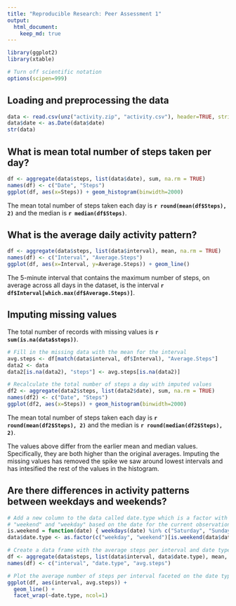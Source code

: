 ```yaml
---
title: "Reproducible Research: Peer Assessment 1"
output: 
  html_document:
    keep_md: true
---
```


```r
library(ggplot2)
library(xtable)

# Turn off scientific notation
options(scipen=999)
```

## Loading and preprocessing the data

```r
data <- read.csv(unz("activity.zip", "activity.csv"), header=TRUE, stringsAsFactors=FALSE)
data$date <- as.Date(data$date)
str(data)
```

## What is mean total number of steps taken per day?

```r
df <- aggregate(data$steps, list(data$date), sum, na.rm = TRUE)
names(df) <- c("Date", "Steps")
ggplot(df, aes(x=Steps)) + geom_histogram(binwidth=2000)
```

The mean total number of steps taken each day is __`r round(mean(df$Steps), 2)`__ and the median is __`r median(df$Steps)`__.

## What is the average daily activity pattern?

```r
df <- aggregate(data$steps, list(data$interval), mean, na.rm = TRUE)
names(df) <- c("Interval", "Average.Steps")
ggplot(df, aes(x=Interval, y=Average.Steps)) + geom_line()
```

The 5-minute interval that contains the maximum number of steps, on average across all days in the dataset, is the interval __`r df$Interval[which.max(df$Average.Steps)]`__.

## Imputing missing values

The total number of records with missing values is __`r sum(is.na(data$steps))`__.

```r
# Fill in the missing data with the mean for the interval
avg.steps <- df[match(data$interval, df$Interval), "Average.Steps"]
data2 <- data
data2[is.na(data2), "steps"] <- avg.steps[is.na(data2)]

# Recalculate the total number of steps a day with imputed values
df2 <- aggregate(data2$steps, list(data2$date), sum, na.rm = TRUE)
names(df2) <- c("Date", "Steps")
ggplot(df2, aes(x=Steps)) + geom_histogram(binwidth=2000)
```

The mean total number of steps taken each day is __`r round(mean(df2$Steps), 2)`__ and the median is __`r round(median(df2$Steps), 2)`__.

The values above differ from the earlier mean and median values. Specifically, they are both higher than the original averages. Imputing the missing values has removed the spike we saw around lowest intervals and has intesified the rest of the values in the histogram.

## Are there differences in activity patterns between weekdays and weekends?

```r
# Add a new column to the data called date.type which is a factor with values
# "weekend" and "weekday" based on the date for the current observation.
is.weekend = function(date) { weekdays(date) %in% c("Saturday", "Sunday") }
data$date.type <- as.factor(c("weekday", "weekend")[is.weekend(data$date) + 1])

# Create a data frame with the average steps per interval and date type
df <- aggregate(data$steps, list(data$interval, data$date.type), mean, na.rm=TRUE)
names(df) <- c("interval", "date.type", "avg.steps")

# Plot the average number of steps per interval faceted on the date type
ggplot(df, aes(interval, avg.steps)) + 
  geom_line() + 
  facet_wrap(~date.type, ncol=1)
```
